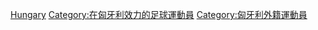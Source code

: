 [[Category:各國外籍足球運動員|Hungary]]
[[Category:在匈牙利效力的足球運動員|Category:在匈牙利效力的足球運動員]]
[[Category:匈牙利外籍運動員|Category:匈牙利外籍運動員]]